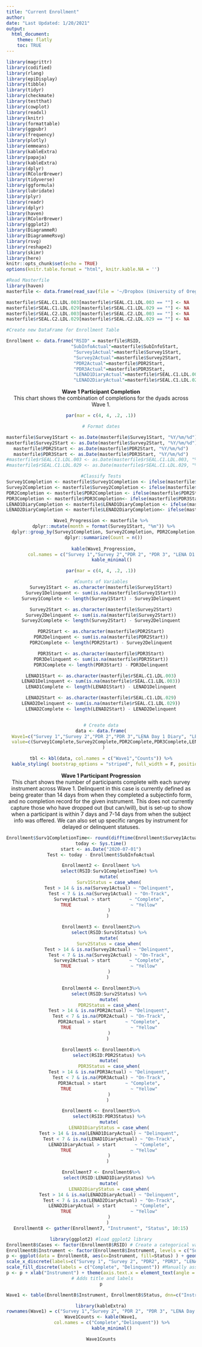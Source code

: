 ```yaml
---
title: "Current Enrollment"
author: 
date: "Last Updated: 1/20/2021"
output: 
  html_document:
    theme: flatly
    toc: TRUE
---
```


```r

library(magrittr)
library(codified)
library(rlang)
library(epiDisplay)
library(tibble)
library(tidyr)
library(checkmate)
library(testthat)
library(cowplot)
library(readxl)
library(knitr)
library(formattable)
library(ggpubr)
library(frequency)
library(plotly)
library(emmeans)
library(kableExtra)
library(papaja)
library(kableExtra)
library(dplyr)
library(RColorBrewer)
library(tidyverse)
library(ggformula)
library(lubridate)
library(plyr)
library(readr)
library(dplyr)
library(haven)
library(RColorBrewer)
library(ggplot2)
library(DiagrammeR)
library(DiagrammeRsvg)
library(rsvg)
library(reshape2)
library(skimr)
library(here)
knitr::opts_chunk$set(echo = TRUE)
options(knitr.table.format = "html", knitr.kable.NA = '') 
```


```r
#Read Masterfile
library(haven)
masterfile <- data.frame(read_sav(file = '~/Dropbox (University of Oregon)/SEAL R01/_Remote SEAL/rSEAL_Data/masterfile.sav'))

masterfile$rSEAL.C1.LDL.003[masterfile$rSEAL.C1.LDL.003 == ""] <- NA
masterfile$rSEAL.C1.LDL.029[masterfile$rSEAL.C1.LDL.029 == ""] <- NA
masterfile$rSEAL.C2.LDL.003[masterfile$rSEAL.C2.LDL.003 == ""] <- NA
masterfile$rSEAL.C2.LDL.029[masterfile$rSEAL.C2.LDL.029 == ""] <- NA

#Create new DataFrame for Enrollment Table

Enrollment <- data.frame("RSID" = masterfile$RSID,
                        "SubInfoActual"=masterfile$SubInfoStart,
                         "Survey1Actual"=masterfile$Survey1Start,
                         "Survey2Actual"=masterfile$Survey2Start,
                         "PDR2Actual"=masterfile$PDR2Start,
                         "PDR3Actual"=masterfile$PDR3Start,
                         "LENAD1DiaryActual"=masterfile$rSEAL.C1.LDL.003,
                         "LENAD2DiaryActual"=masterfile$rSEAL.C1.LDL.029)

```


<center>
**Wave 1 Participant Completion **  
This chart shows the combination of completions for the dyads across Wave 1.  
<center>

```r
par(mar = c(4, 4, .2, .1))

# Format dates

masterfile$Survey1Start <- as.Date(masterfile$Survey1Start, "%Y/%m/%d")
masterfile$Survey2Start <- as.Date(masterfile$Survey2Start, "%Y/%m/%d")
masterfile$PDR2Start <- as.Date(masterfile$PDR2Start, "%Y/%m/%d")
masterfile$PDR3Start <- as.Date(masterfile$PDR3Start, "%Y/%m/%d")
#masterfile$rSEAL.C1.LDL.003 <- as.Date(masterfile$rSEAL.C1.LDL.003, "%Y/%m/%d")
#masterfile$rSEAL.C1.LDL.029 <- as.Date(masterfile$rSEAL.C1.LDL.029, "%Y/%m/%d")

#Classify Tests
Survey1Completion <- masterfile$Survey1Completion <- ifelse(masterfile$Survey1Start > "2020-07-01", "Complete", "Incomplete")
Survey2Completion <- masterfile$Survey2Completion <- ifelse(masterfile$Survey2Start > "2020-07-01", "Complete", "Incomplete")
PDR2Completion <- masterfile$PDR2Completion <- ifelse(masterfile$PDR2Start > "2020-07-01", "Complete", "Incomplete")
PDR3Completion <- masterfile$PDR3Completion<- ifelse(masterfile$PDR3Start > "2020-07-01", "Complete", "Incomplete")
LENAD1DiaryCompletion <- masterfile$LENAD1DiaryCompletion <- ifelse(masterfile$rSEAL.C1.LDL.003 > "2020-07-01", "Complete", "Incomplete")
LENAD2DiaryCompletion <- masterfile$LENAD2DiaryCompletion<- ifelse(masterfile$rSEAL.C1.LDL.029 > "2020-07-01", "Complete", "Incomplete")

Wave1_Progression <- masterfile %>%
  dplyr::mutate(month = format(Survey1Start, "%m")) %>%
  dplyr::group_by(Survey1Completion, Survey2Completion, PDR2Completion, PDR3Completion, LENAD1DiaryCompletion, LENAD2DiaryCompletion) %>%
  dplyr::summarize(Count = n())
 
  kable(Wave1_Progression,
        col.names = c("Survey 1","Survey 2","PDR 2", "PDR 3", "LENA D1 Diary", "LENA D2 Diary", "Number Complete")) %>%
        kable_minimal()
```


```r
par(mar = c(4, 4, .2, .1))

#Counts of Variables
Survey1Start <- as.character(masterfile$Survey1Start)
Survey1Delinquent <- sum(is.na(masterfile$Survey1Start))
Survey1Complete <- length(Survey1Start) - Survey1Delinquent

Survey2Start <- as.character(masterfile$Survey2Start)
Survey2Delinquent <- sum(is.na(masterfile$Survey2Start))
Survey2Complete <- length(Survey2Start) - Survey2Delinquent

PDR2Start <- as.character(masterfile$PDR2Start)
PDR2Delinquent <- sum(is.na(masterfile$PDR2Start))
PDR2Complete <- length(PDR2Start) - Survey2Delinquent

PDR3Start <- as.character(masterfile$PDR3Start)
PDR3Delinquent <- sum(is.na(masterfile$PDR3Start))
PDR3Complete <- length(PDR3Start) - PDR3Delinquent

LENAD1Start <- as.character(masterfile$rSEAL.C1.LDL.003)
LENAD1Delinquent <- sum(is.na(masterfile$rSEAL.C1.LDL.003))
LENAD1Complete <- length(LENAD1Start) - LENAD1Delinquent

LENAD2Start <- as.character(masterfile$rSEAL.C1.LDL.029)
LENAD2Delinquent <- sum(is.na(masterfile$rSEAL.C1.LDL.029))
LENAD2Complete <- length(LENAD2Start) - LENAD2Delinquent


# Create data
data <- data.frame(
  Wave1=c("Survey 1","Survey 2","PDR 2","PDR 3","LENA Day 1 Diary", "LENA Day 2 Diary") ,  
  value=c(Survey1Complete,Survey2Complete,PDR2Complete,PDR3Complete,LENAD1Complete, LENAD2Complete)
  )

tbl <- kbl(data, col.names = c("Wave1","Counts")) %>%
  kable_styling( bootstrap_options = "striped", full_width = F, position = "float_left", font_size = 16)

```
<center>
**Wave 1 Participant Progression **  
This chart shows the number of participants complete with each survey instrument across Wave 1. Delinquent in this case is currently defined as being greater than 14 days from when they completed a subjectinfo form, and no completion record for the given instrument. This does not currently capture those who have dropped out (but can/will), but is set-up to show when a participant is within 7 days and 7-14 days from when the subject info was offered. We can also set up specific ranges by instrument for delayed or delinquent statuses.   
<center>
::: {}
```r

Enrollment$Surv1CompletionTime<- round(difftime(Enrollment$Survey1Actual,Enrollment$SubInfoActual, units = c("days"),1))
today <- Sys.time()
start <- as.Date("2020-07-01")
Test <- today - Enrollment$SubInfoActual

Enrollment2 <- Enrollment %>%
      select(RSID:Surv1CompletionTime) %>%
      mutate(
      Surv1Status = case_when(
      Test > 14 & is.na(Survey1Actual) ~ "Delinquent",
      Test < 7 & is.na(Survey1Actual) ~ "On-Track",
      Survey1Actual > start       ~ "Complete",
      TRUE                      ~ "Yellow"
      )
     )

Enrollment3 <- Enrollment2%>%
      select(RSID:Surv1Status) %>%
      mutate(
      Surv2Status = case_when(
      Test > 14 & is.na(Survey2Actual) ~ "Delinquent",
      Test < 7 & is.na(Survey2Actual) ~ "On-Track",
      Survey2Actual > start       ~ "Complete",
      TRUE                      ~ "Yellow"
      )
     )

Enrollment4 <- Enrollment3%>%
      select(RSID:Surv2Status) %>%
      mutate(
      PDR2Status = case_when(
      Test > 14 & is.na(PDR2Actual) ~ "Delinquent",
      Test < 7 & is.na(PDR2Actual) ~ "On-Track",
      PDR2Actual > start       ~ "Complete",
      TRUE                      ~ "Yellow"
      )
     )

Enrollment5 <- Enrollment4%>%
      select(RSID:PDR2Status) %>%
      mutate(
      PDR3Status = case_when(
      Test > 14 & is.na(PDR3Actual) ~ "Delinquent",
      Test < 7 & is.na(PDR3Actual) ~ "On-Track",
      PDR3Actual > start       ~ "Complete",
      TRUE                      ~ "Yellow"
      )
     )

Enrollment6 <- Enrollment5%>%
      select(RSID:PDR3Status) %>%
      mutate(
      LENAD1DiaryStatus = case_when(
      Test > 14 & is.na(LENAD1DiaryActual) ~ "Delinquent",
      Test < 7 & is.na(LENAD1DiaryActual) ~ "On-Track",
      LENAD1DiaryActual > start       ~ "Complete",
      TRUE                      ~ "Yellow"
      )
     )

Enrollment7 <- Enrollment6%>%
      select(RSID:LENAD1DiaryStatus) %>%
      mutate(
      LENAD2DiaryStatus = case_when(
      Test > 14 & is.na(LENAD2DiaryActual) ~ "Delinquent",
      Test < 7 & is.na(LENAD2DiaryActual) ~ "On-Track",
      LENAD2DiaryActual > start       ~ "Complete",
      TRUE                      ~ "Yellow"
      )
     )
Enrollment8 <- gather(Enrollment7, "Instrument", "Status", 10:15)

library(ggplot2) #load ggplot2 library
Enrollment8$Cases <- factor(Enrollment8$RSID) # Create a categorical variable
Enrollment8$Instrument <- factor(Enrollment8$Instrument, levels = c("Surv1Status","Surv2Status","PDR2Status","PDR3Status", "LENAD1DiaryStatus","LENAD2DiaryStatus")) # Create categorical variable
p <- ggplot(data = Enrollment8, aes(x=Instrument, fill=Status) ) + geom_bar() + # Creates stacked bar chart
scale_x_discrete(labels=c("Survey 1", "Survey 2", "PDR2", "PDR3", "LENA D1 Diary", "LENA D2 Diary")) +
scale_fill_discrete(labels = c("Complete", "Delinquent")) #Manually assigns colors
p <- p + xlab("Instrument") + theme(axis.text.x = element_text(angle = 45, hjust = 1, vjust = 1)) + labs(fill = "Statuses") 
 # Adds title and labels
p


```

```r
Wave1 <- table(Enrollment8$Instrument, Enrollment8$Status, dnn=c("Instrument", "Status"))

library(kableExtra)
rownames(Wave1) = c("Survey 1","Survey 2", "PDR 2", "PDR 3", "LENA Day 1 Diary", "LENA Day 2   Diary")
Wave1Counts <- kable(Wave1,
        col.names = c("Complete","Delinquent")) %>%
        kable_minimal()

Wave1Counts
```
:::


